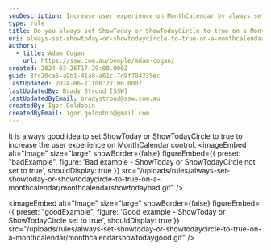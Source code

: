 ```yaml
---
seoDescription: Increase user experience on MonthCalendar by always setting ShowToday or ShowTodayCircle to true
type: rule
title: Do you always set ShowToday or ShowTodayCircle to true on a MonthCalendar?
uri: always-set-showtoday-or-showtodaycircle-to-true-on-a-monthcalendar
authors:
  - title: Adam Cogan
    url: https://ssw.com.au/people/adam-cogan/
created: 2024-03-26T17:29:00.000Z
guid: 8fc20ca5-a9b1-41a8-a61c-7d9f704235ec
lastUpdated: 2024-06-11T00:27:00.000Z
lastUpdatedBy: Brady Stroud [SSW]
lastUpdatedByEmail: bradystroud@ssw.com.au
createdBy: Igor Goldobin
createdByEmail: igor.goldobin@gmail.com
---
```


It is always good idea to set ShowToday or ShowTodayCircle to true to increase the user experience on MonthCalendar control.
<imageEmbed
  alt="Image"
  size="large"
  showBorder={false}
  figureEmbed={{
    preset: "badExample",
    figure: 'Bad example - ShowToday or ShowTodayCircle not set to true',
    shouldDisplay: true
  }}
  src="/uploads/rules/always-set-showtoday-or-showtodaycircle-to-true-on-a-monthcalendar/monthcalendarshowtodaybad.gif"
/>

<imageEmbed
  alt="Image"
  size="large"
  showBorder={false}
  figureEmbed={{
    preset: "goodExample",
    figure: 'Good example - ShowToday or ShowTodayCircle set to true',
    shouldDisplay: true
  }}
  src="/uploads/rules/always-set-showtoday-or-showtodaycircle-to-true-on-a-monthcalendar/monthcalendarshowtodaygood.gif"
/>
